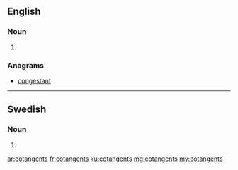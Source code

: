 ==English==

===Noun===
{{head|en|plural}}

# {{plural of|cotangent|lang=en}}

===Anagrams===
* [[congestant#English|congestant]]

----

==Swedish==

===Noun===
{{head|sv|noun form}}

# {{sv-noun-form-indef-gen|cotangent}}

[[ar:cotangents]]
[[fr:cotangents]]
[[ku:cotangents]]
[[mg:cotangents]]
[[my:cotangents]]